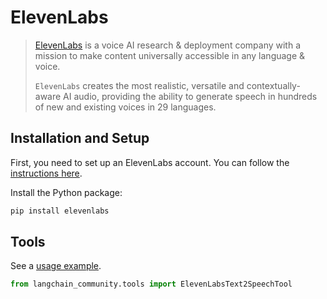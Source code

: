 # ElevenLabs

> [ElevenLabs](https://elevenlabs.io/about) is a voice AI research & deployment company
> with a mission to make content universally accessible in any language & voice.
>
> `ElevenLabs` creates the most realistic, versatile and contextually-aware
> AI audio, providing the ability to generate speech in hundreds of
> new and existing voices in 29 languages.

## Installation and Setup

First, you need to set up an ElevenLabs account. You can follow the
[instructions here](https://docs.elevenlabs.io/welcome/introduction).

Install the Python package:

```bash
pip install elevenlabs
```

## Tools

See a [usage example](/docs/integrations/tools/eleven_labs_tts).

```python
from langchain_community.tools import ElevenLabsText2SpeechTool
```
